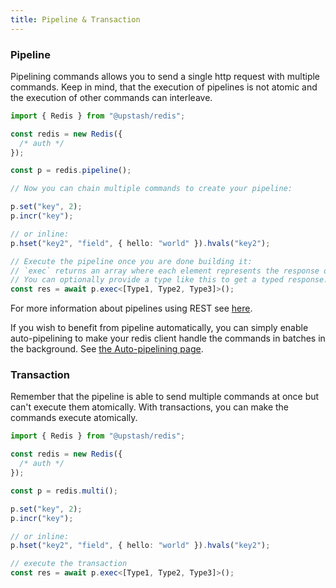 ```yaml
---
title: Pipeline & Transaction
---
```


### Pipeline

Pipelining commands allows you to send a single http request with multiple
commands. Keep in mind, that the execution of pipelines is not atomic and the
execution of other commands can interleave.

```ts
import { Redis } from "@upstash/redis";

const redis = new Redis({
  /* auth */
});

const p = redis.pipeline();

// Now you can chain multiple commands to create your pipeline:

p.set("key", 2);
p.incr("key");

// or inline:
p.hset("key2", "field", { hello: "world" }).hvals("key2");

// Execute the pipeline once you are done building it:
// `exec` returns an array where each element represents the response of a command in the pipeline.
// You can optionally provide a type like this to get a typed response.
const res = await p.exec<[Type1, Type2, Type3]>();
```

For more information about pipelines using REST see
[here](https://blog.upstash.com/pipeline).

If you wish to benefit from pipeline automatically,
you can simply enable auto-pipelining to make your redis client
handle the commands in batches in the background. See
[the Auto-pipelining page](https://docs.upstash.com/oss/sdks/ts/redis/pipelining/auto-pipeline).

### Transaction

Remember that the pipeline is able to send multiple commands at once but
can't execute them atomically. With transactions, you can make the commands
execute atomically.

```ts
import { Redis } from "@upstash/redis";

const redis = new Redis({
  /* auth */
});

const p = redis.multi();

p.set("key", 2);
p.incr("key");

// or inline:
p.hset("key2", "field", { hello: "world" }).hvals("key2");

// execute the transaction
const res = await p.exec<[Type1, Type2, Type3]>();
```
